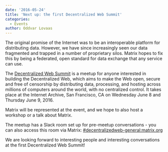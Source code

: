 ```yaml
---
date: '2016-05-24'
title: 'Next up: the first Decentralized Web Summit'
categories:
  - Events
author: Oddvar Lovaas
---
```


The original promise of the Internet was to be an interoperable platform for distributing data. However, we have since increasingly seen our data fragmented and trapped in a number of proprietary silos. Matrix hopes to fix this by being a federated, open standard for data exchange that any service can use.

The <a href="http://www.decentralizedweb.net/">Decentralized Web Summit</a> is a meetup for anyone interested in building the Decentralized Web, which aims to make the Web open, secure and free of censorship by distributing data, processing, and hosting across millions of computers around the world, with no centralized control. It takes place at the Internet Archive, San Francisco, CA on Wednesday June 8 and Thursday June 9, 2016.

Matrix will be represented at the event, and we hope to also host a workshop or a talk about Matrix.

The meetup has a Slack room set up for pre-meetup conversations - you can also access this room via Matrix: <a href="https://vector.im/develop/#/room/#decentralizedweb-general:matrix.org">#decentralizedweb-general:matrix.org</a>

We are looking forward to interesting people and interesting conversations at the first Decentralized Web Summit!
